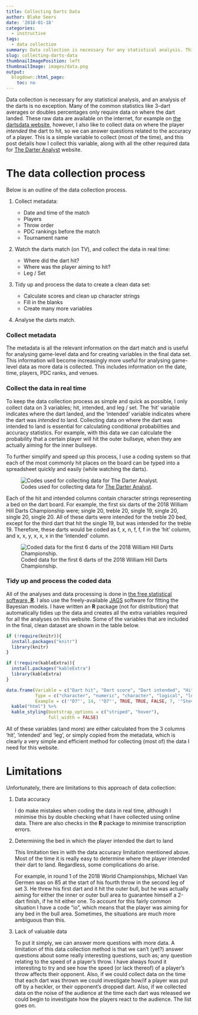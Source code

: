 ```yaml
---
title: Collecting Darts Data
author: Blake Seers
date: '2018-01-18'
categories:
  - instructive
tags:
  - data collection
summary: Data collection is necessary for any statistical analysis. This post details a simple method that I use to collect the necessary data for this website.
slug: collecting-darts-data
thumbnailImagePosition: left
thumbnailImage: images/data.png
output:
  blogdown::html_page:
    toc: no
---
```


Data collection is necessary for any statistical analysis, and an analysis of the darts is no exception. Many of the common statistics like 3-dart averages or doubles percentages only require data on where the dart landed. These raw data are available on the internet, for example on [the dartsdata website](http://live.dartsdata.com/), however, I also like to collect data on where the player *intended* the dart to hit, so we can answer questions related to the accuracy of a player. This is a simple variable to collect (most of the time), and this post details how I collect this variable, along with all the other required data for [The Darter Analyst](https://peaceful-raman-d84426.netlify.com) website.

# The data collection process

Below is an outline of the data collection process.

1. Collect metadata:

    + Date and time of the match
    + Players
    + Throw order
    + PDC rankings before the match
    + Tournament name

2. Watch the darts match (on TV), and collect the data in real time:

    + Where did the dart hit?
    + Where was the player aiming to hit?
    + Leg / Set

3. Tidy up and process the data to create a clean data set:

    + Calculate scores and clean up character strings
    + Fill in the blanks
    + Create many more variables

4. Analyse the darts match.

### Collect metadata

The metadata is all the relevant information on the dart match and is useful for analysing game-level data and for creating variables in the final data set. This information will become increasingly more useful for analysing game-level data as more data is collected. This includes information on the date, time, players, PDC ranks, and venues.

### Collect the data in real time

To keep the data collection process as simple and quick as possible, I only collect data on 3 variables; hit, intended, and leg / set. The 'hit' variable indicates where the dart landed, and the 'intended' variable indicates where the dart was *intended to* land. Collecting data on where the dart was intended to land is essential for calculating conditional probabilities and accuracy statistics. For example, with this data we can calculate the probability that a certain player will hit the outer bullseye, when they are actually aiming for the inner bullseye.

To further simplify and speed up this process, I use a coding system so that each of the most commonly hit places on the board can be typed into a spreadsheet quickly and easily (while watching the darts).

![Codes used for collecting data for [The Darter Analyst](https://peaceful-raman-d84426.netlify.com).](/images/board_codes.png)

Each of the hit and intended columns contain character strings representing a bed on the dart board. For example, the first six darts of the 2018 William Hill Darts Championship were; single 20, treble 20, single 19, single 20, single 20, single 20. All of these darts were intended for the treble 20 bed, except for the third dart that hit the single 19, but was intended for the treble 19. Therefore, these darts would be coded as f, x, n, f, f, f in the 'hit' column, and x, x, y, x, x, x in the 'intended' column.

![Coded data for the first 6 darts of the 2018 William Hill Darts Championship.](/images/out.png)

### Tidy up and process the coded data

All of the analyses and data processing is done in [the free statistical software, **R**](https://www.r-project.org/). I also use the freely-available [JAGS](http://mcmc-jags.sourceforge.net/) software for fitting the Bayesian models. I have written an **R** package (not for distribution) that automatically tidies up the data and creates all the extra variables required for all the analyses on this website. Some of the variables that are included in the final, clean dataset are shown in the table below.

```r
if (!require(knitr)){
  install.packages("knitr")
  library(knitr)
}

if (!require(kableExtra)){
  install.packages("kableExtra")
  library(kableExtra)
}

data.frame(Variable = c("Dart hit", "Dart score", "Dart intended", "Hit intended", "Aim double", "Aim triple", "Throw", "Thrower", "Leg", "Game dart", "Tournament", "Date"),
           Type = c("character", "numeric", "character", "logical", "logical", "logical", "numeric", "character", "numeric", "numeric", "character", "Date"),
           Example = c('"D7"', 14, '"D7"', TRUE, TRUE, FALSE, 7, '"Steve Beaton"', 1, 40, '"World Championships"', "2017-12-14")) %>%
  kable("html") %>%
  kable_styling(bootstrap_options = c("striped", "hover"), 
                full_width = FALSE)
```

All of these variables (and more) are either calculated from the 3 columns 'hit', 'intended' and 'leg', or simply copied from the metadata, which is clearly a very simple and efficient method for collecting (most of) the data I need for this website.

# Limitations

Unfortunately, there are limitations to this approach of data collection:

1. Data accuracy

    I do make mistakes when coding the data in real time, although I minimise this by double checking what I have collected using online data. There are also checks in the **R** package to minimise transcription errors.

2. Determining the bed in which the player intended the dart to land

    This limitation ties in with the data accuracy limitation mentioned above. Most of the time it is really easy to determine where the player intended their dart to land. Regardless, some complications do arise. 
    
    For example, in round 1 of the 2018 World Championships, Michael Van Germen was on 85 at the start of his fourth throw in the second leg of set 3. He threw his first dart and it hit the outer bull, but he was actually aiming for either the inner or outer bull area to guarantee himself a 2-dart finish, if he hit either one. To account for this fairly common situation I have a code "io", which means that the player was aiming for any bed in the bull area. Sometimes, the situations are much more ambiguous than this.

3. Lack of valuable data

    To put it simply, we can answer more questions with more data. A limitation of this data collection method is that we can't (yet?) answer questions about some really interesting questions, such as; any question relating to the speed of a player's throw. I have always found it interesting to try and see how the speed (or lack thereof) of a player's throw affects their opponent. Also, if we could collect data on the time that each dart was thrown we could investigate how/if a player was put off by a heckler, or their opponent's dropped dart. Also, if we collected data on the noise of the audience at the time each dart was released we could begin to investigate how the players react to the audience. The list goes on.
